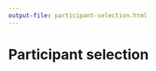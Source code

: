 ```yaml
---
output-file: participant-selection.html
---
```


# Participant selection {#sec-participant-selection}

